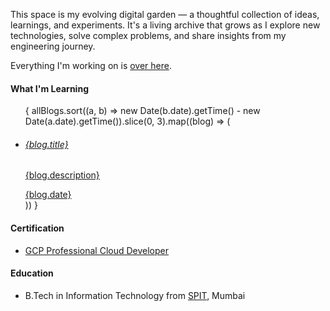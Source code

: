 
<Name />

This space is my evolving digital garden — a thoughtful collection of ideas, learnings, and experiments. It's a living archive that grows as I explore new technologies, solve complex problems, and share insights from my engineering journey.

Everything I'm working on is [over here](/work).

#### What I'm Learning

<ul className="space-y-3 mb-8">
{
    allBlogs.sort((a, b) => new Date(b.date).getTime() - new Date(a.date).getTime()).slice(0, 3).map((blog) => (
        <li key={blog.slug} className="group">
            <a 
                href={`/writings/${blog.slug}`} 
                className="block p-4 rounded-lg border border-gray-200 dark:border-gray-800 hover:border-blue-300 dark:hover:border-blue-600 transition-all duration-300 hover:shadow-sm dark:hover:shadow-none bg-white/50 dark:bg-gray-900/50 hover:bg-blue-50/50 dark:hover:bg-blue-950/20 card-hover"
            >
                <h6 className="font-semibold text-gray-900 dark:text-gray-100 mb-1 group-hover:text-blue-600 dark:group-hover:text-blue-400 transition-colors duration-200">
                    {blog.title}
                </h6>
                <p className="text-gray-600 dark:text-gray-400 text-sm mb-2 leading-relaxed">
                    {blog.description}
                </p>
                <span className="text-gray-500 dark:text-gray-500 text-xs font-medium">
                    {blog.date}
                </span>
            </a>
        </li>
    ))
}
</ul>

#### Certification

- [GCP Professional Cloud Developer](https://scq.io/rsolS68)

#### Education

- B.Tech in Information Technology from [SPIT](https://www.spit.ac.in/), Mumbai